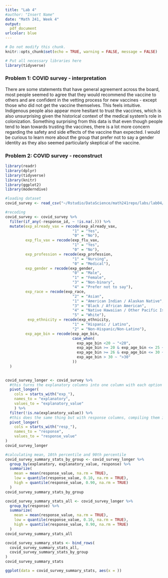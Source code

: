 ```yaml
---
title: "Lab 4"
#author: "Insert Name"
date: "Math 241, Week 4"
output:
  pdf_document
urlcolor: blue
---
```

```r
# Do not modify this chunk.
knitr::opts_chunk$set(echo = TRUE, warning = FALSE, message = FALSE)
```

```r
# Put all necessary libraries here
library(tidyverse)
```

### Problem 1: COVID survey - interpretation

There are some statements that have general agreement across the board, most people seemed to agree that they would recommend the vaccine to others and are confident in the vetting process for new vaccines - except those who did not get the vaccine themselves. This feels intuitive. Indigenous people also appear more hesitant to trust the vaccines, which is also unsurprising given the historical context of the medical system's role in colonization. 
Something surprising from this data is that even though people tend to lean towards trusting the vaccines, there is a lot more concern regarding the safety and side effects of the vaccine than expected. 
I would be curious to learn more about the group that prefer not to say a gender identity as they also seemed particularly skeptical of the vaccine. 

### Problem 2: COVID survey - reconstruct

```r

library(readr)
library(dplyr)
library(tidyverse)
library(knitr)
library(ggplot2)
library(moderndive)

#loading dataset
covid_survey <- read_csv("~/Rstudio/DataScience/math241repo/labs/lab04/data/covid-survey.csv", skip = 1)

#recoding
covid_survey <- covid_survey %>% 
  filter(if_any(-response_id, ~ !is.na(.))) %>% 
  mutate(exp_already_vax = recode(exp_already_vax,
                              "1" = "Yes",
                              "0" = "No"),
         exp_flu_vax = recode(exp_flu_vax,
                              "1" = "Yes",
                              "0" = "No"),
         exp_profession = recode(exp_profession,
                              "1" = "Nursing",
                              "0" = "Medical"),
         exp_gender = recode(exp_gender,
                              "0" = "Male",
                              "1" = "Female",
                              "3" = "Non-binary",
                              "4" = "Prefer not to say"),
         exp_race = recode(exp_race,
                              "2" = "Asian",
                              "1" = "American Indian / Alaskan Native",
                              "3" = "Black / African American",
                              "4" = "Native Hawaiian / Other Pacific Islander",
                              "5" = "White"),
          exp_ethnicity = recode(exp_ethnicity,
                              "1" = "Hispanic / Latino",
                              "2" = "Non-Hispanic/Non-Latino"),
         exp_age_bin = recode(exp_age_bin, 
                              case_when(
                                exp_age_bin <20 ~ "<20",
                                exp_age_bin >= 20 & exp_age_bin <= 25 ~ "21-25",
                                exp_age_bin >= 26 & exp_age_bin <= 30 ~ "26-30",
                                exp_age_bin > 30 ~ ">30"
                              ))
  )
                              

covid_survey_longer <- covid_survey %>% 
  #this turns the explanatory columns into one column with each option as a variable (as opposed to a separate column) 
  pivot_longer(
    cols = starts_with("exp_"), 
    names_to = "explanatory", 
    values_to = "explanatory_value"
    ) %>% 
  filter(!is.na(explanatory_value)) %>% 
  #this does the same thing but with response columns, compiling them into one column called response
  pivot_longer(
    cols = starts_with("resp_"), 
    names_to = "response", 
    values_to = "response_value"
)
covid_survey_longer

#calculating mean, 10th percentile and 90th percentile
covid_survey_summary_stats_by_group <- covid_survey_longer %>%
  group_by(explanatory, explanatory_value, response) %>%
  summarize(
    mean = mean(response_value, na.rm = TRUE),
    low = quantile(response_value, 0.10, na.rm = TRUE),
    high = quantile(response_value, 0.90, na.rm = TRUE)
  )
covid_survey_summary_stats_by_group

covid_survey_summary_stats_all <- covid_survey_longer %>%
  group_by(response) %>%
  summarize(
    mean = mean(response_value, na.rm = TRUE),
    low = quantile(response_value, 0.10, na.rm = TRUE),
    high = quantile(response_value, 0.90, na.rm = TRUE)
  )
covid_survey_summary_stats_all

covid_survey_summary_stats <- bind_rows(
  covid_survey_summary_stats_all,
  covid_survey_summary_stats_by_group
)
covid_survey_summary_stats

```

```r

ggplot(data = covid_survey_summary_stats, aes(x = ))


```

